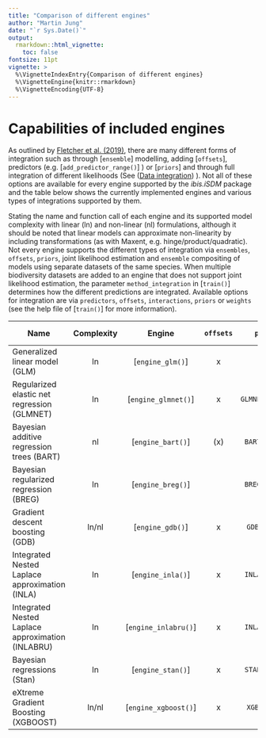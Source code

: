 ```yaml
---
title: "Comparison of different engines"
author: "Martin Jung"
date: "`r Sys.Date()`"
output: 
  rmarkdown::html_vignette:
    toc: false
fontsize: 11pt
vignette: >
  %\VignetteIndexEntry{Comparison of different engines}
  %\VignetteEngine{knitr::rmarkdown}
  %\VignetteEncoding{UTF-8}
---
```


# Capabilities of included engines

As outlined by [Fletcher et al. (2019)](https://onlinelibrary.wiley.com/doi/abs/10.1002/ecy.2710), there are many different forms of integration such as through [`ensemble`] modelling, adding [`offsets`], predictors (e.g. [`add_predictor_range()`] ) or [`priors`] and through full integration of different likelihoods (See ([Data integration](02_integrate_data.html)) ). Not all of these options are available for every engine supported by the *ibis.iSDM* package and the table below shows the currently implemented engines and various types of integrations supported by them.

Stating the name and function call of each engine and its supported model complexity with linear (ln) and non-linear (nl) formulations, although it should be noted that linear models can approximate non-linearity by including transformations (as with Maxent, e.g. hinge/product/quadratic). Not every engine supports the different types of integration via `ensembles`, `offsets`, `priors`, joint likelihood estimation and `ensemble` compositing of models using separate datasets of the same species. When multiple biodiversity datasets are added to an engine that does not support joint likelihood estimation, the parameter `method_integration` in [`train()`] determines how the different predictions are integrated. Available options for integration are via `predictors`, `offsets`, `interactions`, `priors` or `weights` (see the help file of [`train()`] for more information).

| Name                                              |     Complexity      |  Engine  | `offsets` | `priors` | Joint likel. | `ensemble` | 
|---------------------------------------------------|:----------:|:------------:|:------------:|:------------:|:------------:|-------------:|
| Generalized linear model (GLM)       |  ln        |  [`engine_glm()`]   |  x |   |  | x |
| Regularized elastic net regression (GLMNET)       |  ln        |  [`engine_glmnet()`]   |  x |  `GLMNETPrior()` |  | x |
| Bayesian additive regression trees (BART)         |  nl        |  [`engine_bart()`]   | (x)|  `BARTPrior()` |   | x |
| Bayesian regularized regression (BREG)            |  ln        |  [`engine_breg()`]   |    |  `BREGPrior()` |  | x |
| Gradient descent boosting (GDB)                   |  ln/nl     |   [`engine_gdb()`]   |  x |  `GDBPrior()` |  | x |
| Integrated Nested Laplace approximation (INLA)    |  ln        |  [`engine_inla()`]   |  x |  `INLAPrior()` | x | x |
| Integrated Nested Laplace approximation (INLABRU) |  ln        | [`engine_inlabru()`] |  x |  `INLAPrior()` | x | x |
| Bayesian regressions (Stan)                       |  ln        |  [`engine_stan()`]   |  x |  `STANPrior()` | x | x |
| eXtreme Gradient Boosting (XGBOOST)               |  ln/nl     | [`engine_xgboost()`] |  x |  `XGBPrior()` |  | x |
